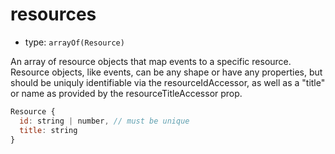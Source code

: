 
# resources

- type: `arrayOf(Resource)`

An array of resource objects that map events to a specific resource. Resource objects, like events, can be any shape or have any properties, but should be uniquly identifiable via the <LinkTo kind="props" story="resource-id-accessor">resourceIdAccessor</LinkTo>, as well as a "title" or name as provided by the <LinkTo kind="props" story="resource-title-accessor">resourceTitleAccessor</LinkTo> prop.

```js
Resource {
  id: string | number, // must be unique
  title: string
}
```

<Canvas>
  <Story id="props--resources" />
</Canvas>

